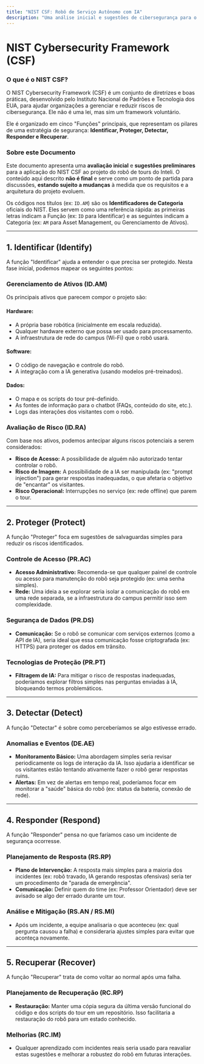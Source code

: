```yaml
---
title: "NIST CSF: Robô de Serviço Autônomo com IA"
description: "Uma análise inicial e sugestões de cibersegurança para o projeto do robô de tours do Inteli."
---
```


# NIST Cybersecurity Framework (CSF)

### O que é o NIST CSF?

O NIST Cybersecurity Framework (CSF) é um conjunto de diretrizes e boas práticas, desenvolvido pelo Instituto Nacional de Padrões e Tecnologia dos EUA, para ajudar organizações a gerenciar e reduzir riscos de cibersegurança. Ele não é uma lei, mas sim um framework voluntário.

Ele é organizado em cinco "Funções" principais, que representam os pilares de uma estratégia de segurança: **Identificar, Proteger, Detectar, Responder e Recuperar**.

### Sobre este Documento

Este documento apresenta uma **avaliação inicial** e **sugestões preliminares** para a aplicação do NIST CSF ao projeto do robô de tours do Inteli. O conteúdo aqui descrito **não é final** e serve como um ponto de partida para discussões, **estando sujeito a mudanças** à medida que os requisitos e a arquitetura do projeto evoluem.

Os códigos nos títulos (ex: `ID.AM`) são os **Identificadores de Categoria** oficiais do NIST. Eles servem como uma referência rápida: as primeiras letras indicam a Função (ex: `ID` para Identificar) e as seguintes indicam a Categoria (ex: `AM` para Asset Management, ou Gerenciamento de Ativos).

---

## 1. Identificar (Identify)

A função "Identificar" ajuda a entender o que precisa ser protegido. Nesta fase inicial, podemos mapear os seguintes pontos:

### Gerenciamento de Ativos (ID.AM)

Os principais ativos que parecem compor o projeto são:

#### **Hardware:**
  - A própria base robótica (inicialmente em escala reduzida).
  - Qualquer hardware externo que possa ser usado para processamento.
  - A infraestrutura de rede do campus (Wi-Fi) que o robô usará.

#### **Software:**
  - O código de navegação e controle do robô.
  - A integração com a IA generativa (usando modelos pré-treinados).

#### **Dados:**
  - O mapa e os scripts do tour pré-definido.
  - As fontes de informação para o chatbot (FAQs, conteúdo do site, etc.).
  - Logs das interações dos visitantes com o robô.

### Avaliação de Risco (ID.RA)

Com base nos ativos, podemos antecipar alguns riscos potenciais a serem considerados:

- **Risco de Acesso:** A possibilidade de alguém não autorizado tentar controlar o robô.
- **Risco de Imagem:** A possibilidade de a IA ser manipulada (ex: "prompt injection") para gerar respostas inadequadas, o que afetaria o objetivo de "encantar" os visitantes.
- **Risco Operacional:** Interrupções no serviço (ex: rede offline) que parem o tour.

---

## 2. Proteger (Protect)

A função "Proteger" foca em sugestões de salvaguardas simples para reduzir os riscos identificados.

### Controle de Acesso (PR.AC)

- **Acesso Administrativo:** Recomenda-se que qualquer painel de controle ou acesso para manutenção do robô seja protegido (ex: uma senha simples).
- **Rede:** Uma ideia a se explorar seria isolar a comunicação do robô em uma rede separada, se a infraestrutura do campus permitir isso sem complexidade.

### Segurança de Dados (PR.DS)

- **Comunicação:** Se o robô se comunicar com serviços externos (como a API de IA), seria ideal que essa comunicação fosse criptografada (ex: HTTPS) para proteger os dados em trânsito.

### Tecnologias de Proteção (PR.PT)

- **Filtragem de IA:** Para mitigar o risco de respostas inadequadas, poderíamos explorar filtros simples nas perguntas enviadas à IA, bloqueando termos problemáticos.

---

## 3. Detectar (Detect)

A função "Detectar" é sobre como perceberíamos se algo estivesse errado.

### Anomalias e Eventos (DE.AE)

- **Monitoramento Básico:** Uma abordagem simples seria revisar periodicamente os logs de interação da IA. Isso ajudaria a identificar se os visitantes estão tentando ativamente fazer o robô gerar respostas ruins.
- **Alertas:** Em vez de alertas em tempo real, poderíamos focar em monitorar a "saúde" básica do robô (ex: status da bateria, conexão de rede).

---

## 4. Responder (Respond)

A função "Responder" pensa no que faríamos caso um incidente de segurança ocorresse.

### Planejamento de Resposta (RS.RP)

- **Plano de Intervenção:** A resposta mais simples para a maioria dos incidentes (ex: robô travado, IA gerando respostas ofensivas) seria ter um procedimento de "parada de emergência".
- **Comunicação:** Definir quem do time (ex: Professor Orientador) deve ser avisado se algo der errado durante um tour.

### Análise e Mitigação (RS.AN / RS.MI)

- Após um incidente, a equipe analisaria o que aconteceu (ex: qual pergunta causou a falha) e consideraria ajustes simples para evitar que aconteça novamente.

---

## 5. Recuperar (Recover)

A função "Recuperar" trata de como voltar ao normal após uma falha.

### Planejamento de Recuperação (RC.RP)

- **Restauração:** Manter uma cópia segura da última versão funcional do código e dos scripts do tour em um repositório. Isso facilitaria a restauração do robô para um estado conhecido.

### Melhorias (RC.IM)

- Qualquer aprendizado com incidentes reais seria usado para reavaliar estas sugestões e melhorar a robustez do robô em futuras interações.
